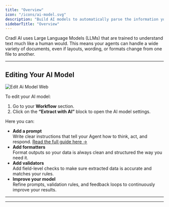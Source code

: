 ```yaml
---
title: "Overview"
icon: "/icons/ai-model.svg"
description: "Build AI models to automatically parse the information you need from any document type."
sidebarTitle: "Overview"
---
```


Cradl AI uses Large Language Models (LLMs) that are trained to understand text much like a human would. This means your agents can handle a wide variety of documents, even if layouts, wording, or formats change from one file to another.

---

## Editing Your AI Model

![Edit Ai Model Web](/images/edit-ai-model.webp)

To edit your AI model:

1. Go to your **Workflow** section.
2. Click on the **“Extract with AI”** block to open the AI model settings.

Here you can:

- **Add a prompt**\
  Write clear instructions that tell your Agent how to think, act, and respond. [Read the full guide here →](#)
- **Add formatters**\
  Format outputs so your data is always clean and structured the way you need it.
- **Add validators**\
  Add field-level checks to make sure extracted data is accurate and matches your rules.
- **Improve your model**\
  Refine prompts, validation rules, and feedback loops to continuously improve your results.

---

---